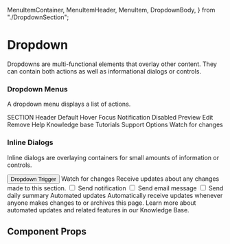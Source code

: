   MenuItemContainer,
  MenuItemHeader,
  MenuItem,
  DropdownBody,
} from "./DropdownSection";

<Meta title="Components/Dropdown" component={Dropdown} />

# Dropdown

Dropdowns are multi-functional elements that overlay other content. They can contain both actions as well as informational dialogs or controls.

### Dropdown Menus

A dropdown menu displays a list of actions.

<Canvas withToolbar>
  <Story name="menu">
    <Flex>
      <Dropdown minWidth="210px" mr="xl">
        <MenuItemContainer>
          <MenuItemHeader>SECTION Header</MenuItemHeader>
          <MenuItem>Default</MenuItem>
          <MenuItem>Hover</MenuItem>
          <MenuItem>Focus</MenuItem>
          <MenuItem>Notification</MenuItem>
          <MenuItem disabled>Disabled</MenuItem>
        </MenuItemContainer>
      </Dropdown>
      <Dropdown minWidth="130px" mr="xl">
        <MenuItemContainer>
          <MenuItem>Preview</MenuItem>
          <MenuItem>Edit</MenuItem>
          <MenuItem color="errorDark">Remove</MenuItem>
        </MenuItemContainer>
      </Dropdown>
      <Dropdown minWidth="210px" mr="xl">
        <MenuItemContainer divider>
          <MenuItemHeader>Help</MenuItemHeader>
          <MenuItem>Knowledge base</MenuItem>
          <MenuItem>Tutorials</MenuItem>
          <MenuItem>Support</MenuItem>
        </MenuItemContainer>
        <MenuItemContainer>
          <MenuItemHeader>Options</MenuItemHeader>
          <MenuItem>Watch for changes</MenuItem>
        </MenuItemContainer>
      </Dropdown>
    </Flex>
  </Story>
</Canvas>

### Inline Dialogs

Inline dialogs are overlaying containers for small amounts of information or controls.

<Canvas withToolbar>
  <Story name="dialog">
    <Button variant="transparent" active>
      Dropdown Trigger
    </Button>
    <Flex>
      <Dropdown maxWidth="290px" mr="xl">
        <DropdownBody>
          <Heading color="textDarker" mb="md">
            Watch for changes
          </Heading>
          <Text mb="md">
            Receive updates about any changes made to this section.
          </Text>
          <Box as="ul" p="sm">
            <Flex as="li" mb="md" alignItems="center">
              <input type="checkbox" id="notification" />
              <Text as="label" ml="xs" htmlFor="notification">
                Send notification
              </Text>
            </Flex>
            <Flex as="li" mb="md" alignItems="center">
              <input type="checkbox" id="email" />
              <Text as="label" ml="xs" htmlFor="email">
                Send email message
              </Text>
            </Flex>
            <Flex as="li" alignItems="center">
              <input type="checkbox" id="daily" />
              <Text as="label" ml="xs" htmlFor="daily">
                Send daily summary
              </Text>
            </Flex>
          </Box>
        </DropdownBody>
      </Dropdown>
      <Dropdown maxWidth="290px" mr="xl">
        <DropdownBody divider>
          <Heading color="textDarker" mb="lg">
            Automated updates
          </Heading>
          Automatically receive updates whenever anyone makes changes to or archives
          this page.
        </DropdownBody>
        <DropdownBody bg="backgroundLight">
          Learn more about automated updates and related features in our
          Knowledge Base.
        </DropdownBody>
      </Dropdown>
    </Flex>
  </Story>
</Canvas>

## Component Props

<ArgsTable of={Dropdown} />
